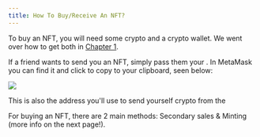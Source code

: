 ```yaml
---
title: How To Buy/Receive An NFT?
---
```


To buy an NFT, you will need some crypto and a crypto wallet. We went over how to get both in [Chapter 1](/chapters/1/1 "Chapter 1").

If a friend wants to send you an NFT, simply pass them your <Nutshell children="wallet address" glossaryEntry="content/glossary/wallet_address.mdx" />. In MetaMask you can find it and click to copy to your clipboard, seen below:

![](/assets/mm-copy-address-01.png)

This is also the address you'll use to send yourself crypto from the <Nutshell children="hosted wallet" glossaryEntry="content/glossary/hosted_wallet.mdx" />&#x20;

For buying an NFT, there are 2 main methods: Secondary sales & Minting (more info on the next page!).
